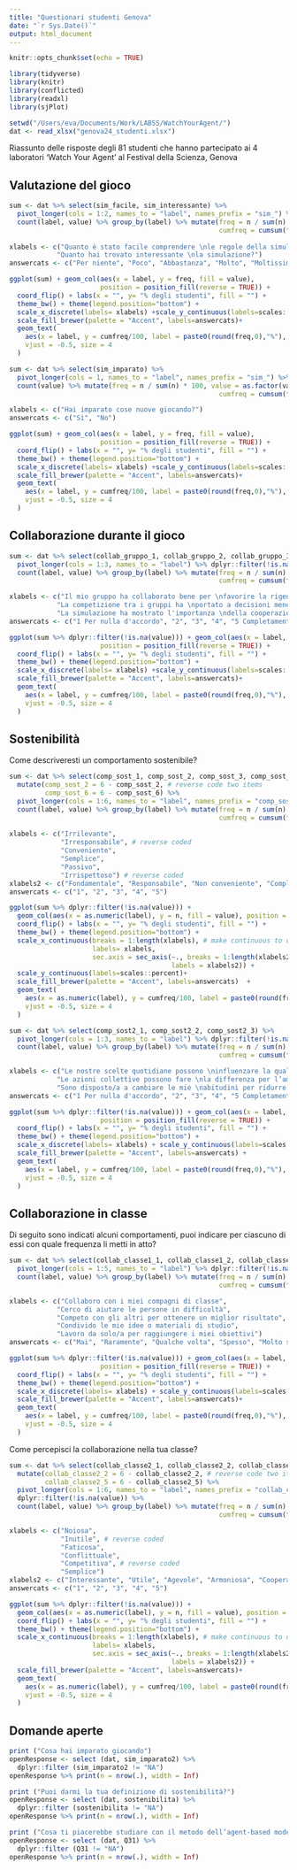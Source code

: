---
title: "Questionari studenti Genova"
date: "`r Sys.Date()`"
output: html_document
---

```{r setup, include=FALSE}
knitr::opts_chunk$set(echo = TRUE)
```

```{r libraries, include=FALSE}
library(tidyverse)
library(knitr)
library(conflicted)
library(readxl)
library(sjPlot)
```
```{r read_data, include=FALSE}
setwd("/Users/eva/Documents/Work/LABSS/WatchYourAgent/")
dat <- read_xlsx("genova24_studenti.xlsx")
```

Riassunto delle risposte degli 81 studenti che hanno partecipato ai 4 laboratori 'Watch Your Agent' al Festival della Scienza, Genova

## Valutazione del gioco

```{r plot_sim,  echo=FALSE, message=FALSE, warning=FALSE, fig.width=12, fig.height=3}
sum <- dat %>% select(sim_facile, sim_interessante) %>% 
  pivot_longer(cols = 1:2, names_to = "label", names_prefix = "sim_") %>% dplyr::filter(!is.na(value)) %>%
  count(label, value) %>% group_by(label) %>% mutate(freq = n / sum(n) * 100, value = as.factor(value),
                                                     cumfreq = cumsum(freq))
                                                     
xlabels <- c("Quanto è stato facile comprendere \nle regole della simulazione?",
            "Quanto hai trovato interessante \nla simulazione?")
answercats <- c("Per niente", "Poco", "Abbastanza", "Molto", "Moltissimo")

ggplot(sum) + geom_col(aes(x = label, y = freq, fill = value), 
                       position = position_fill(reverse = TRUE)) + 
  coord_flip() + labs(x = "", y= "% degli studenti", fill = "") +
  theme_bw() + theme(legend.position="bottom") + 
  scale_x_discrete(labels= xlabels) +scale_y_continuous(labels=scales::percent)+
  scale_fill_brewer(palette = "Accent", labels=answercats)+
  geom_text(
    aes(x = label, y = cumfreq/100, label = paste0(round(freq,0),"%"), group = value),
    vjust = -0.5, size = 4
  )
```
```{r plot_sim2,  echo=FALSE, message=FALSE, warning=FALSE, comment=NA, fig.width=12, fig.height=2}
sum <- dat %>% select(sim_imparato) %>% 
  pivot_longer(cols = 1, names_to = "label", names_prefix = "sim_") %>% dplyr::filter(!is.na(value)) %>%
  count(value) %>% mutate(freq = n / sum(n) * 100, value = as.factor(value), label = "label",
                                                     cumfreq = cumsum(freq))

xlabels <- c("Hai imparato cose nuove giocando?")
answercats <- c("Sì", "No")

ggplot(sum) + geom_col(aes(x = label, y = freq, fill = value), 
                       position = position_fill(reverse = TRUE)) + 
  coord_flip() + labs(x = "", y= "% degli studenti", fill = "") +
  theme_bw() + theme(legend.position="bottom") + 
  scale_x_discrete(labels= xlabels) +scale_y_continuous(labels=scales::percent)+
  scale_fill_brewer(palette = "Accent", labels=answercats)+
  geom_text(
    aes(x = label, y = cumfreq/100, label = paste0(round(freq,0),"%"), group = value),
    vjust = -0.5, size = 4
  )

```

## Collaborazione durante il gioco

```{r plot_collab,  echo=FALSE, message=FALSE, warning=FALSE, fig.width=12, fig.height=4}
sum <- dat %>% select(collab_gruppo_1, collab_gruppo_2, collab_gruppo_3) %>% 
  pivot_longer(cols = 1:3, names_to = "label") %>% dplyr::filter(!is.na(value)) %>%
  count(label, value) %>% group_by(label) %>% mutate(freq = n / sum(n) * 100, value = as.factor(value),
                                                     cumfreq = cumsum(freq))

xlabels <- c("Il mio gruppo ha collaborato bene per \nfavorire la rigenerazione del pascolo",
            "La competizione tra i gruppi ha \nportato a decisioni meno sostenibili",
            "La simulazione ha mostrato l'importanza \ndella cooperazione tra i vari gruppi")
answercats <- c("1 Per nulla d'accordo", "2", "3", "4", "5 Completamente d'accordo")

ggplot(sum %>% dplyr::filter(!is.na(value))) + geom_col(aes(x = label, y = freq, fill = value), 
                       position = position_fill(reverse = TRUE)) + 
  coord_flip() + labs(x = "", y= "% degli studenti", fill = "") +
  theme_bw() + theme(legend.position="bottom") + 
  scale_x_discrete(labels= xlabels) +scale_y_continuous(labels=scales::percent)+
  scale_fill_brewer(palette = "Accent", labels=answercats)+
  geom_text(
    aes(x = label, y = cumfreq/100, label = paste0(round(freq,0),"%"), group = value),
    vjust = -0.5, size = 4
  )
```

## Sostenibilità

Come descriveresti un comportamento sostenibile? 
```{r plot_sost1,  echo=FALSE, message=FALSE, warning=FALSE, fig.width=12, fig.height=6}
sum <- dat %>% select(comp_sost_1, comp_sost_2, comp_sost_3, comp_sost_4, comp_sost_5, comp_sost_6) %>% 
  mutate(comp_sost_2 = 6 - comp_sost_2, # reverse code two items
         comp_sost_6 = 6 - comp_sost_6) %>%
  pivot_longer(cols = 1:6, names_to = "label", names_prefix = "comp_sost_") %>% dplyr::filter(!is.na(value)) %>%
  count(label, value) %>% group_by(label) %>% mutate(freq = n / sum(n) * 100, value = as.factor(value),
                                                     cumfreq = cumsum(freq))
  
xlabels <- c("Irrilevante", 
             "Irresponsabile", # reverse coded
             "Conveniente", 
             "Semplice", 
             "Passivo",
             "Irrispettoso") # reverse coded
xlabels2 <- c("Fondamentale", "Responsabile", "Non conveniente", "Complicato", "Proattivo", "Rispettoso")
answercats <- c("1", "2", "3", "4", "5")

ggplot(sum %>% dplyr::filter(!is.na(value))) + 
  geom_col(aes(x = as.numeric(label), y = n, fill = value), position = position_fill(reverse = TRUE)) + 
  coord_flip() + labs(x = "", y= "% degli studenti", fill = "") +
  theme_bw() + theme(legend.position="bottom") + 
  scale_x_continuous(breaks = 1:length(xlabels), # make continuous to duplicate axis
                     labels= xlabels, 
                     sec.axis = sec_axis(~., breaks = 1:length(xlabels2),
                                         labels = xlabels2)) +
  scale_y_continuous(labels=scales::percent)+
  scale_fill_brewer(palette = "Accent", labels=answercats)  +
  geom_text(
    aes(x = as.numeric(label), y = cumfreq/100, label = paste0(round(freq,0),"%"), group = value),
    vjust = -0.5, size = 4
  )
```
```{r plot_sost2,  echo=FALSE, message=FALSE, warning=FALSE, fig.width=12, fig.height=4}
sum <- dat %>% select(comp_sost2_1, comp_sost2_2, comp_sost2_3) %>% 
  pivot_longer(cols = 1:3, names_to = "label") %>% dplyr::filter(!is.na(value)) %>%
  count(label, value) %>% group_by(label) %>% mutate(freq = n / sum(n) * 100, value = as.factor(value),
                                                     cumfreq = cumsum(freq))

xlabels <- c("Le nostre scelte quotidiane possono \ninfluenzare la qualità dell’ambiente ",
            "Le azioni collettive possono fare \nla differenza per l’ambiente",
            "Sono disposto/a a cambiare le mie \nabitudini per ridurre l'impatto ambientale")
answercats <- c("1 Per nulla d'accordo", "2", "3", "4", "5 Completamente d'accordo")

ggplot(sum %>% dplyr::filter(!is.na(value))) + geom_col(aes(x = label, y = freq, fill = value), 
                       position = position_fill(reverse = TRUE)) + 
  coord_flip() + labs(x = "", y= "% degli studenti", fill = "") +
  theme_bw() + theme(legend.position="bottom") + 
  scale_x_discrete(labels= xlabels) + scale_y_continuous(labels=scales::percent)+
  scale_fill_brewer(palette = "Accent", labels=answercats) +
  geom_text(
    aes(x = label, y = cumfreq/100, label = paste0(round(freq,0),"%"), group = value),
    vjust = -0.5, size = 4
  )
```

## Collaborazione in classe

Di seguito sono indicati alcuni comportamenti, puoi indicare per ciascuno di essi con quale frequenza li metti in atto?
```{r plot_col1,  echo=FALSE, message=FALSE, warning=FALSE, fig.width=12, fig.height=6}
sum <- dat %>% select(collab_classe1_1, collab_classe1_2, collab_classe1_3, collab_classe1_4, collab_classe1_5) %>% 
  pivot_longer(cols = 1:5, names_to = "label") %>% dplyr::filter(!is.na(value)) %>%
  count(label, value) %>% group_by(label) %>% mutate(freq = n / sum(n) * 100, value = as.factor(value),
                                                     cumfreq = cumsum(freq))

xlabels <- c("Collaboro con i miei compagni di classe",
            "Cerco di aiutare le persone in difficoltà",
            "Competo con gli altri per ottenere un miglior risultato",
            "Condivido le mie idee o materiali di studio",
            "Lavoro da solo/a per raggiungere i miei obiettivi")
answercats <- c("Mai", "Raramente", "Qualche volta", "Spesso", "Molto spesso")

ggplot(sum %>% dplyr::filter(!is.na(value))) + geom_col(aes(x = label, y = freq, fill = value), 
                       position = position_fill(reverse = TRUE)) + 
  coord_flip() + labs(x = "", y= "% degli studenti", fill = "") +
  theme_bw() + theme(legend.position="bottom") + 
  scale_x_discrete(labels= xlabels) + scale_y_continuous(labels=scales::percent)+
  scale_fill_brewer(palette = "Accent", labels=answercats)+
  geom_text(
    aes(x = label, y = cumfreq/100, label = paste0(round(freq,0),"%"), group = value),
    vjust = -0.5, size = 4
  )
```
Come percepisci la collaborazione nella tua classe?
```{r plot_col2,  echo=FALSE, message=FALSE, warning=FALSE, fig.width=12, fig.height=6}
sum <- dat %>% select(collab_classe2_1, collab_classe2_2, collab_classe2_3, collab_classe2_4, collab_classe2_5, collab_classe2_6) %>% 
  mutate(collab_classe2_2 = 6 - collab_classe2_2, # reverse code two items
         collab_classe2_5 = 6 - collab_classe2_5) %>%
  pivot_longer(cols = 1:6, names_to = "label", names_prefix = "collab_classe2_") %>% 
  dplyr::filter(!is.na(value)) %>%
  count(label, value) %>% group_by(label) %>% mutate(freq = n / sum(n) * 100, value = as.factor(value),
                                                     cumfreq = cumsum(freq))

xlabels <- c("Noiosa", 
             "Inutile", # reverse coded
             "Faticosa", 
             "Conflittuale", 
             "Competitiva", # reverse coded
             "Semplice") 
xlabels2 <- c("Interessante", "Utile", "Agevole", "Armoniosa", "Cooperativa", "Complessa")
answercats <- c("1", "2", "3", "4", "5")

ggplot(sum %>% dplyr::filter(!is.na(value))) + 
  geom_col(aes(x = as.numeric(label), y = n, fill = value), position = position_fill(reverse = TRUE)) + 
  coord_flip() + labs(x = "", y= "% degli studenti", fill = "") +
  theme_bw() + theme(legend.position="bottom") + 
  scale_x_continuous(breaks = 1:length(xlabels), # make continuous to duplicate axis
                     labels= xlabels, 
                     sec.axis = sec_axis(~., breaks = 1:length(xlabels2),
                                         labels = xlabels2)) +
  scale_fill_brewer(palette = "Accent", labels=answercats)+
  geom_text(
    aes(x = as.numeric(label), y = cumfreq/100, label = paste0(round(freq,0),"%"), group = value),
    vjust = -0.5, size = 4
  )
```

## Domande aperte 

```{r dom_aperte, warning=FALSE, message=FALSE, echo=FALSE, comment=NA}
print ("Cosa hai imparato giocando")
openResponse <- select (dat, sim_imparato2) %>%
  dplyr::filter (sim_imparato2 != "NA")
openResponse %>% print(n = nrow(.), width = Inf)

print ("Puoi darmi la tua definizione di sostenibilità?")
openResponse <- select (dat, sostenibilita) %>%
  dplyr::filter (sostenibilita != "NA")
openResponse %>% print(n = nrow(.), width = Inf)

print ("Cosa ti piacerebbe studiare con il metodo dell’agent-based modelling (simulazione ad agenti)?")
openResponse <- select (dat, Q31) %>%
  dplyr::filter (Q31 != "NA")
openResponse %>% print(n = nrow(.), width = Inf)



```